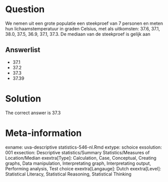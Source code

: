 Question
========

We nemen uit een grote populatie een steekproef van 7 personen en meten hun lichaamstemperatuur in graden Celsius, met als uitkomsten: 37.6, 37.1, 38.0, 37.5, 36.9, 37.1, 37.3. De mediaan van de steekproef is gelijk aan

Answerlist
----------
* 37.1
* 37.2
* 37.3
* 37.39

Solution
========

The correct answer is  37.3

Meta-information
================
exname: uva-descriptive statistics-546-nl.Rmd
extype: schoice
exsolution: 001
exsection: Descriptive statistics/Summary Statistics/Measures of Location/Median
exextra[Type]: Calculation, Case, Conceptual, Creating graphs, Data manipulation, Interpretating graph, Interpretating output, Performing analysis, Test choice
exextra[Langauge]: Dutch
exextra[Level]: Statistical Literacy, Statistical Reasoning, Statistical Thinking
